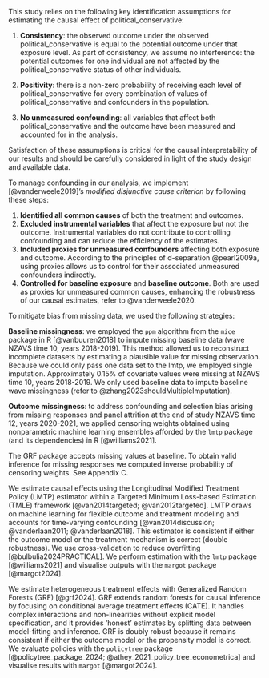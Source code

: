 This study relies on the following key identification assumptions for estimating the causal effect of political_conservative:

1. **Consistency**: the observed outcome under the observed political_conservative is equal to the potential outcome under that exposure level. As part of consistency, we assume no interference: the potential outcomes for one individual are not affected by the political_conservative status of other individuals.

2. **Positivity**: there is a non-zero probability of receiving each level of political_conservative for every combination of values of political_conservative and confounders in the population.

3. **No unmeasured confounding**: all variables that affect both political_conservative and the outcome have been measured and accounted for in the analysis.

Satisfaction of these assumptions is critical for the causal interpretability of our results and should be carefully considered in light of the study design and available data.

To manage confounding in our analysis, we implement [@vanderweele2019]'s *modified disjunctive cause criterion* by following these steps:

1. **Identified all common causes** of both the treatment and outcomes.
2. **Excluded instrumental variables** that affect the exposure but not the outcome. Instrumental variables do not contribute to controlling confounding and can reduce the efficiency of the estimates.
3. **Included proxies for unmeasured confounders** affecting both exposure and outcome. According to the principles of d-separation @pearl2009a, using proxies allows us to control for their associated unmeasured confounders indirectly.
4. **Controlled for baseline exposure** and **baseline outcome**. Both are used as proxies for unmeasured common causes, enhancing the robustness of our causal estimates, refer to @vanderweele2020.

To mitigate bias from missing data, we used the following strategies:

**Baseline missingness**: we employed the `ppm` algorithm from the `mice` package in R [@vanbuuren2018] to impute missing baseline data (wave NZAVS time 10, years 2018-2019). This method allowed us to reconstruct incomplete datasets by estimating a plausible value for missing observation. Because we could only pass one data set to the lmtp, we employed single imputation. Approximately 0.15% of covariate values were missing at NZAVS time 10, years 2018-2019. We only used baseline data to impute baseline wave missingness (refer to @zhang2023shouldMultipleImputation).

**Outcome missingness**: to address confounding and selection bias arising from missing responses and panel attrition at the end of study NZAVS time 12, years 2020-2021, we applied censoring weights obtained using nonparametric machine learning ensembles afforded by the `lmtp` package (and its dependencies) in R [@williams2021].

The GRF package accepts missing values at baseline. To obtain valid inference for missing responses we computed inverse probability of censoring weights. See Appendix C.

We estimate causal effects using the Longitudinal Modified Treatment Policy (LMTP) estimator within a Targeted Minimum Loss-based Estimation (TMLE) framework [@van2014targeted; @van2012targeted]. LMTP draws on machine learning for flexible outcome and treatment modeling and accounts for time-varying confounding [@van2014discussion; @vanderlaan2011; @vanderlaan2018]. This estimator is consistent if either the outcome model or the treatment mechanism is correct (double robustness). We use cross-validation to reduce overfitting [@bulbulia2024PRACTICAL]. We perform estimation with the `lmtp` package [@williams2021] and visualise outputs with the `margot` package [@margot2024].

We estimate heterogeneous treatment effects with Generalized Random Forests (GRF) [@grf2024]. GRF extends random forests for causal inference by focusing on conditional average treatment effects (CATE). It handles complex interactions and non-linearities without explicit model specification, and it provides 'honest' estimates by splitting data between model-fitting and inference. GRF is doubly robust because it remains consistent if either the outcome model or the propensity model is correct. We evaluate policies with the `policytree` package [@policytree_package_2024; @athey_2021_policy_tree_econometrica] and visualise results with `margot` [@margot2024].
